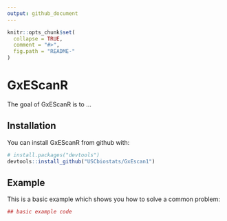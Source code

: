 ```yaml
---
output: github_document
---
```


<!-- README.md is generated from README.Rmd. Please edit that file -->

```r
knitr::opts_chunk$set(
  collapse = TRUE,
  comment = "#>",
  fig.path = "README-"
)
```

# GxEScanR

The goal of GxEScanR is to ...

## Installation

You can install GxEScanR from github with:

```r
# install.packages("devtools")
devtools::install_github("USCbiostats/GxEscan1")
```

## Example

This is a basic example which shows you how to solve a common problem:

```r
## basic example code
```
